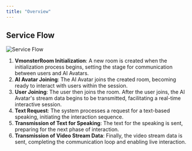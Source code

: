 ```yaml
---
title: "Overview"
---
```


## Service Flow

<img
  className="block"
  src="/images/service-flow.jpg"
  alt="Service Flow"
/>

1. **VmonsterRoom Initialization**: A new room is created when the initialization
   process begins, setting the stage for communication between users and AI Avatars.
2. **AI Avatar Joining**: The AI Avatar joins the created room, becoming ready
   to interact with users within the session.
3. **User Joining**: The user then joins the room. After the user joins, the AI
   Avatar's stream data begins to be transmitted, facilitating a real-time interactive
   session.
4. **Text Request**: The system processes a request for a text-based speaking, initiating the interaction sequence.
5. **Transmission of Text for Speaking**: The text for the speaking is sent, preparing
   for the next phase of interaction.
6. **Transmission of Video Stream Data**: Finally, the video stream data is sent, completing the communication loop and enabling live interaction.